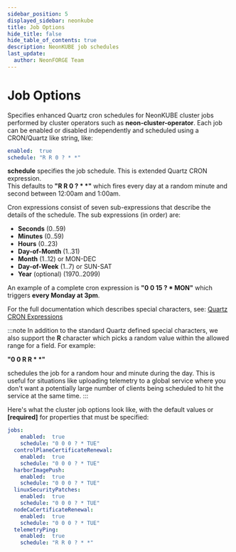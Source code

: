 ```yaml
---
sidebar_position: 5
displayed_sidebar: neonkube
title: Job Options
hide_title: false
hide_table_of_contents: true
description: NeonKUBE job schedules
last_update:
  author: NeonFORGE Team
---
```



# Job Options

Specifies enhanced Quartz cron schedules for NeonKUBE cluster jobs performed by
cluster operators such as **neon-cluster-operator**. Each job can be enabled or
disabled independently and scheduled using a CRON/Quartz like string, like:

```yaml
enabled:  true
schedule: "R R 0 ? * *"
```

**schedule** specifies the job schedule. This is extended Quartz CRON
expression.  
This defaults to **"R R 0 ? \* \*"** which fires every day at a random minute
and second between 12:00am and 1:00am.

Cron expressions consist of seven sub-expressions that describe the details of
the schedule. The sub expressions (in order) are:

- **Seconds** (0..59)
- **Minutes** (0..59)
- **Hours** (0..23)
- **Day-of-Month** (1..31)
- **Month** (1..12) or MON-DEC
- **Day-of-Week** (1..7) or SUN-SAT
- **Year** (optional) (1970..2099)

An example of a complete cron expression is **"0 0 15 ? \* MON"** which triggers
**every Monday at 3pm**.

For the full documentation which describes special characters, see:
[Quartz CRON Expressions](https://www.quartz-scheduler.net/documentation/quartz-3.x/tutorial/crontriggers.html#cron-expressions)

:::note
In addition to the standard Quartz defined special characters, we also support
the <b>R</b> character which picks a random value within the allowed range for a
field. For example:

<b>"0 0 R R * *"</b>

schedules the job for a random hour and minute during the day. This is useful
for situations like uploading telemetry to a global service where you don't want
a potentially large number of clients being scheduled to hit the service at the
same time.
:::

Here's what the cluster job options look like, with the default values or
**[required]** for properties that must be specified:

```yaml
jobs:
    enabled:  true
    schedule: "0 0 0 ? * TUE"
  controlPlaneCertificateRenewal:
    enabled:  true
    schedule: "0 0 0 ? * TUE"
  harborImagePush:
    enabled:  true
    schedule: "0 0 0 ? * TUE"
  linuxSecurityPatches:
    enabled:  true
    schedule: "0 0 0 ? * TUE"
  nodeCaCertificateRenewal:
    enabled:  true
    schedule: "0 0 0 ? * TUE"
  telemetryPing:
    enabled:  true
    schedule: "R R 0 ? * *"
```
